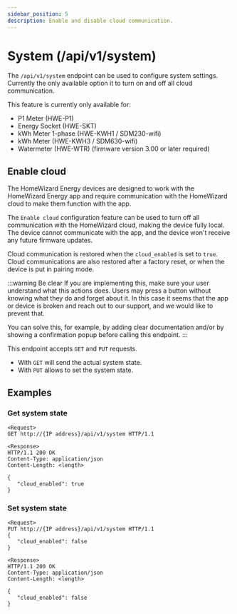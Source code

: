 ```yaml
---
sidebar_position: 5
description: Enable and disable cloud communication.
---
```


# System (/api/v1/system)

The `/api/v1/system` endpoint can be used to configure system settings. Currently the only available option it to turn on and off all cloud communication.

This feature is currently only available for:

-   P1 Meter (HWE-P1)
-   Energy Socket (HWE-SKT)
-   kWh Meter 1-phase (HWE-KWH1 / SDM230-wifi)
-   kWh Meter (HWE-KWH3 / SDM630-wifi)
-   Watermeter (HWE-WTR) (firmware version 3.00 or later required)

## Enable cloud

The HomeWizard Energy devices are designed to work with the HomeWizard Energy app and require communication with the HomeWizard cloud to make them function with the app.

The `Enable cloud` configuration feature can be used to turn off all communication with the HomeWizard cloud, making the device fully local. The device cannot communicate with the app, and the device won't receive any future firmware updates.

Cloud communication is restored when the `cloud_enabled` is set to `true`. Cloud communications are also restored after a factory reset, or when the device is put in pairing mode.

:::warning Be clear
If you are implementing this, make sure your user understand what this actions does. Users may press a button without knowing what they do and forget about it. In this case it seems that the app or device is broken and reach out to our support, and we would like to prevent that.

You can solve this, for example, by adding clear documentation and/or by showing a confirmation popup before calling this endpoint.
:::

This endpoint accepts `GET` and `PUT` requests.

-   With `GET` will send the actual system state.
-   With `PUT` allows to set the system state.

## Examples

### Get system state

```
<Request>
GET http://{IP address}/api/v1/system HTTP/1.1

<Response>
HTTP/1.1 200 OK
Content-Type: application/json
Content-Length: <length>

{
   "cloud_enabled": true
}
```

### Set system state

```
<Request>
PUT http://{IP address}/api/v1/system HTTP/1.1
{
   "cloud_enabled": false
}

<Response>
HTTP/1.1 200 OK
Content-Type: application/json
Content-Length: <length>

{
   "cloud_enabled": false
}
```
